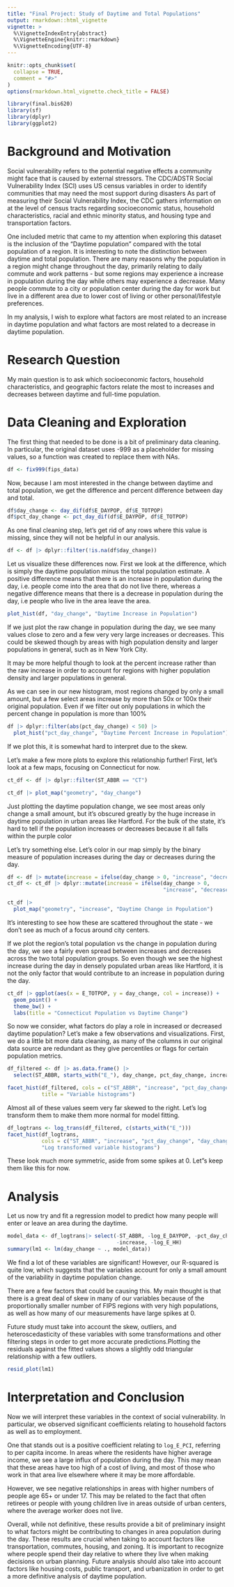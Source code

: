 ```yaml
---
title: "Final Project: Study of Daytime and Total Populations"
output: rmarkdown::html_vignette
vignette: >
  %\VignetteIndexEntry{abstract}
  %\VignetteEngine{knitr::rmarkdown}
  %\VignetteEncoding{UTF-8}
---
```


```r
knitr::opts_chunk$set(
  collapse = TRUE,
  comment = "#>"
)
options(rmarkdown.html_vignette.check_title = FALSE)
```

```r
library(final.bis620)
library(sf)
library(dplyr)
library(ggplot2)
```

# Background and Motivation
Social vulnerability refers to the potential negative effects a community might face that is caused by external stressors. The CDC/ADSTR Social Vulnerability Index (SCI) uses US census variables in order to identify communities that may need the most support during disasters As part of measuring their Social Vulnerability Index, the CDC gathers information on at the level of census tracts regarding socioeconomic status, household characteristics, racial and ethnic minority status, and housing type and transportation factors.

One included metric that came to my attention when exploring this dataset is the inclusion of the "Daytime population" compared with the total population of a region. It is interesting to note the distinction between daytime and total population. There are many reasons why the population in a region might change throughout the day, primarily relating to daily commute and work patterns - but some regions may experience a increase in population during the day while others may experience a decrease. Many people commute to a city or population center during the day for work but live in a different area due to lower cost of living or other personal/lifestyle preferences.

In my analysis, I wish to explore what factors are most related to an increase in daytime population and what factors are most related to a decrease in daytime population.

# Research Question
My main question is to ask which socioeconomic factors, household characteristics, and geographic factors relate the most to increases and decreases between daytime and full-time population.

# Data Cleaning and Exploration

The first thing that needed to be done is a bit of preliminary data cleaning. In particular, the original dataset uses -999 as a placeholder for missing values, so a function was created to replace them with NAs.
```r
df <- fix999(fips_data)
```


Now, because I am most interested in the change between daytime and total population, we get the difference and percent difference between day and total.

```r
df$day_change <- day_dif(df$E_DAYPOP, df$E_TOTPOP)
df$pct_day_change <- pct_day_dif(df$E_DAYPOP, df$E_TOTPOP)
```

As one final cleaning step, let's get rid of any rows where this value is missing, since they will not be helpful in our analysis.
```r
df <- df |> dplyr::filter(!is.na(df$day_change))
```


Let us visualize these differences now. First we look at the difference, which is
simply the daytime population minus the total population estimate. A positive difference means that there is an increase in population during the day, i.e. people come into the area that do not live there, whereas a negative difference means that there is a decrease in population during the day, i.e people who live in the area leave the area.

```r
plot_hist(df, "day_change", "Daytime Increase in Population")

```

If we just plot the raw change in population during the day, we see many values close to zero and a few very very large increases or decreases. This could be skewed though by areas with high population density and larger populations in general, such as in New York City.

It may be more helpful though to look at the percent increase rather than the raw increase in order to account for regions with higher population density and larger populations in general. 

As we can see in our new histogram, most regions changed by only a small amount, but a few select areas increase by more than 50x or 100x their original population. Even if we filter out only populations in which the percent change in population is more than 100% 
```r
df |> dplyr::filter(abs(pct_day_change) < 50) |> 
  plot_hist("pct_day_change", "Daytime Percent Increase in Population")
```
If we plot this, it is somewhat hard to interpret due to the skew. 

Let's make a few more plots to explore this relationship further! First, let's look at a few maps, focusing on Connecticut for now.
```r
ct_df <- df |> dplyr::filter(ST_ABBR == "CT") 
```

```r
ct_df |> plot_map("geometry", "day_change")
```
Just plotting the daytime population change, we see most areas only change a small amount, but it's obscured greatly by the huge increase in daytime population in urban areas like Hartford. For the bulk of the state, it's hard to tell if the population increases or decreases because it all falls within the purple color

Let's try something else. Let's color in our map simply by the binary measure of population increases during the day or decreases during the day.

```r
df <- df |> mutate(increase = ifelse(day_change > 0, "increase", "decrease"))
ct_df <- ct_df |> dplyr::mutate(increase = ifelse(day_change > 0, 
                                                  "increase", "decrease"))
```

```r
ct_df |> 
  plot_map("geometry", "increase", "Daytime Change in Population")
```
It's interesting to see how these are scattered throughout the state - we don't see as much of a focus around city centers. 

If we plot the region's total population vs the change in population during the day, we see a fairly even spread between increases and decreases across the two total population groups. So even though we see the highest increase during the day in densely populated urban areas like Hartford, it is not the only factor that would contribute to an increase in population during the day.

```r
ct_df |> ggplot(aes(x = E_TOTPOP, y = day_change, col = increase)) + 
  geom_point() + 
  theme_bw() + 
  labs(title = "Connecticut Population vs Daytime Change")
```

So now we consider, what factors do play a role in increased or decreased daytime population? Let's make a few observations and visualizations.
First, we do a little bit more data cleaning, as many of the columns in our original data source are redundant as they give percentiles or flags for certain population metrics.
```r
df_filtered <- df |> as.data.frame() |> 
  select(ST_ABBR, starts_with("E_"), day_change, pct_day_change, increase)
```

```r
facet_hist(df_filtered, cols = c("ST_ABBR", "increase", "pct_day_change", "day_change"),
           title = "Variable histograms") 
```
Almost all of these values seem very far skewed to the right. Let's log transform them to make them more normal for model fitting.

```r
df_logtrans <- log_trans(df_filtered, c(starts_with("E_")))
facet_hist(df_logtrans, 
           cols = c("ST_ABBR", "increase", "pct_day_change", "day_change"),
           "Log transformed variable histograms")
```

These look much more symmetric, aside from some spikes at 0. Let"s keep them like this for now.




# Analysis

Let us now try and fit a regression model to predict how many people will enter or leave an area during the daytime.

```r
model_data <- df_logtrans|> select(-ST_ABBR, -log_E_DAYPOP, -pct_day_change, 
                                   -increase, -log_E_HH)
summary(lm1 <- lm(day_change ~ ., model_data))
```

We find a lot of these variables are significant! However, our R-squared is quite low, which suggests that the variables account for only a small amount of the variability in daytime population change.   

There are a few factors that could be causing this. My main thought is that there is a great deal of skew in many of our variables because of the proportionally smaller number of FIPS regions with very high populations, as well as how many of our measurements have large spikes at 0.

Future study must take into account the skew, outliers, and heteroscedasticity of these variables with some transformations and other filtering steps in order to get more accurate predictions.Plotting the residuals against the fitted values shows a slightly odd triangular relationship with a few outliers. 
```r
resid_plot(lm1)
```



# Interpretation and Conclusion

Now we will interpret these variables in the context of social vulnerability. In particular, we observed significant coefficients relating to household factors as well as to employment. 

One that stands out is a positive coefficient relating to `log_E_PCI`, referring to per capita income. In areas where the residents have higher average income, we see a large influx of population during the day.
This may mean that these areas have too high of a cost of living, and most of those who work in that area live elsewhere where it may be more affordable. 

However, we see negative relationships in areas with higher numbers of people age 65+ or under 17. This may be related to the fact that often retirees or people with young children live in areas outside of urban centers, where the average worker does not live.

Overall, while not definitive, these results provide a bit of preliminary insight to what factors might be contributing to changes in area population during the day. These results are crucial when taking to account factors like transportation, commutes, housing, and zoning. It is important to recognize where people spend their day relative to where they live when making decisions on urban planning. Future analysis should also take into account factors like housing costs, public transport, and urbanization in order to get a more definitive analysis of daytime population.



